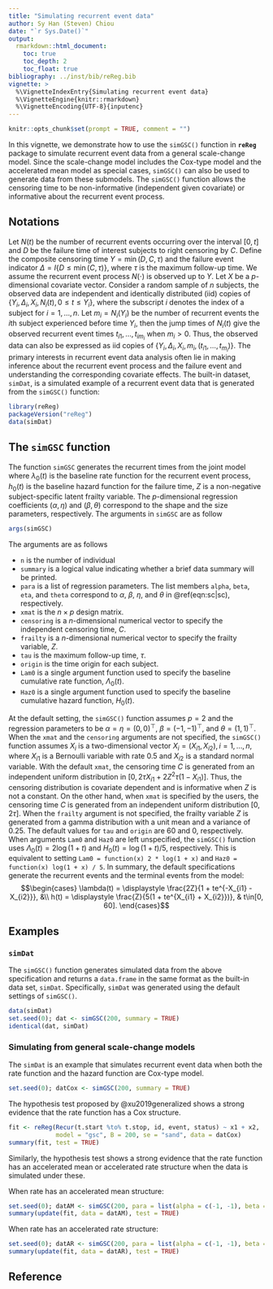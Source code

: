 ```yaml
---
title: "Simulating recurrent event data"
author: Sy Han (Steven) Chiou
date: "`r Sys.Date()`"
output:
  rmarkdown::html_document:
    toc: true
    toc_depth: 2
    toc_float: true
bibliography: ../inst/bib/reReg.bib
vignette: >
  %\VignetteIndexEntry{Simulating recurrent event data}
  %\VignetteEngine{knitr::rmarkdown}
  %\VignetteEncoding{UTF-8}{inputenc}
---
```


<script type="text/x-mathjax-config">
MathJax.Hub.Config({
  TeX: { equationNumbers: { autoNumber: "AMS" } }
});
</script>

```r
knitr::opts_chunk$set(prompt = TRUE, comment = "")
```
In this vignette, we demonstrate how to use the `simGSC()` function in __`reReg`__ package
to simulate recurrent event data from a general scale-change model.
Since the scale-change model includes the Cox-type model and the
accelerated mean model as special cases, `simGSC()` can also be used to generate data from these submodels.
The `simGSC()` function allows the censoring time to be non-informative (independent given covariate)
or informative about the recurrent event process. 

## Notations
Let $N(t)$ be the number of recurrent events occurring over the interval $[0, t]$ and
$D$ be the failure time of interest subjects to right censoring by $C$.
Define the composite censoring time $Y = \min(D, C, \tau)$ and
the failure event indicator $\Delta = I\{D\le \min(C, \tau)\}$, where
$\tau$ is the maximum follow-up time.
We assume the recurrent event process $N(\cdot)$ is observed up to $Y$.
Let $X$ be a $p$-dimensional covariate vector.
Consider a random sample of $n$ subjects,
the observed data are independent and identically distributed (iid) copies of
$\{Y_i, \Delta_i, X_i, N_i(t), 0\le t\le Y_i\}$,
where the subscript $i$ denotes the index of a subject for $i= 1, \ldots, n$.
Let $m_i = N_i(Y_i)$ be the number of recurrent events the $i$th subject experienced
before time $Y_i$, then the jump times of $N_i(t)$ give the observed recurrent
event times
$t_{i1}, \ldots, t_{im_i}$ when $m_i > 0$.
Thus, the observed data can also be expressed as iid copies
of $\{Y_i, \Delta_i, X_i, m_i, (t_{i1}, \ldots, t_{m_i})\}$.
The primary interests in recurrent event data analysis often lie in
making inference about the recurrent event process and the failure event
and understanding the corresponding covariate effects.
The built-in dataset, `simDat`, is a simulated example of a recurrent event data that is generated from the
`simGSC()` function:
```R
library(reReg)
packageVersion("reReg")
data(simDat)
```

   
## The `simGSC` function {-}
The function `simGSC` generates the recurrent times from the joint model
\begin{equation}
  \begin{cases}
    \lambda(t) = \displaystyle Z\lambda_0(te^{X^\top\alpha})e^{X^\top\beta},&\\
    h(t) = \displaystyle Zh_0(te^{X^\top\eta})e^{X^\top\theta}, &t\in[0, \tau],
  \end{cases}
  (\#eqn:sc|sc)
\end{equation}
where $\lambda_0(t)$ is the baseline rate function for the recurrent event process,
$h_0(t)$ is the baseline hazard function for the failure time, 
$Z$ is a non-negative subject-specific latent frailty variable.
The $p$-dimensional regression coefficients
$(\alpha, \eta)$ and $(\beta, \theta)$
correspond to the shape and the size parameters, respectively.
The arguments in `simGSC` are as follow
```r
args(simGSC)
```
The arguments are as follows

* `n` is the number of individual
* `summary` is a logical value indicating whether a brief data summary will be printed.
* `para` is a list of regression parameters. 
The list members `alpha`, `beta`, `eta`, and `theta` 
correspond to $\alpha$, $\beta$, $\eta$, and $\theta$ in \@ref(eqn:sc|sc), respectively.
* `xmat` is the $n\times p$ design matrix. 
* `censoring` is a $n$-dimensional numerical vector to specify the independent censoring time, $C$.
* `frailty` is a $n$-dimensional numerical vector to specify the frailty variable, $Z$.
* `tau` is the maximum follow-up time, $\tau$.
* `origin` is the time origin for each subject.
* `Lam0` is a single argument function used to specify the baseline cumulative rate function, $\Lambda_0(t)$.
* `Haz0` is a single argument function used to specify the baseline cumulative hazard function, $H_0(t)$.

At the default setting, the `simGSC()` function assumes $p = 2$ and the regression
parameters to be $\alpha = \eta=(0, 0)^\top$, $\beta = (-1, -1)^\top$, and $\theta = (1, 1)^\top$.
When the `xmat` and the `censoring` arguments are not specified,
the `simGSC()` function assumes $X_i$ is a two-dimensional vector $X_i = (X_{i1}, X_{i2}), i = 1, \ldots, n$,
where $X_{i1}$ is a Bernoulli variable with rate 0.5 and $X_{i2}$ is a standard normal variable.
With the default `xmat`, the censoring time $C$ is generated from
an independent uniform distribution in $[0, 2\tau X_{i1} + 2Z^2\tau(1 - X_{i1})]$.
Thus, the censoring distribution is covariate dependent and
is informative when $Z$ is not a constant.
On the other hand, when `xmat` is specified by the users,
the censoring time $C$ is generated from an independent uniform distribution $[0, 2 \tau]$.
When the `frailty` argument is not specified, the frailty variable $Z$ is generated
from a gamma distribution with a unit mean and a variance of 0.25.
The default values for `tau` and `origin` are 60 and 0, respectively.
When arguments `Lam0` and `Haz0` are left unspecified,
the `simGSC()` function uses $\Lambda_0(t) = 2\log(1 + t)$
and $H_0(t) = \log(1 + t) / 5$, respectively.
This is equivalent to setting
`Lam0 = function(x) 2 * log(1 + x)` and `Haz0 = function(x) log(1 + x) / 5`.
In summary, the default specifications generate the recurrent events and the terminal events
from the model:
$$\begin{cases}
     \lambda(t) = \displaystyle \frac{2Z}{1 + te^{-X_{i1} - X_{i2}}}, &\\
     h(t) = \displaystyle \frac{Z}{5(1 + te^{X_{i1} + X_{i2}})}, & t\in[0, 60].
   \end{cases}$$


## Examples

### `simDat`
The `simGSC()` function generates simulated data from the above specification and returns a
`data.frame` in the same format as the built-in data set, `simDat`.
Specifically, `simDat` was generated using the default settings of `simGSC()`.
```R
data(simDat)
set.seed(0); dat <- simGSC(200, summary = TRUE)
identical(dat, simDat)
```

### Simulating from general scale-change models
The `simDat` is an example that simulates recurrent event data when both the rate function and the hazard function 
are Cox-type model. 
```R
set.seed(0); datCox <- simGSC(200, summary = TRUE)
```
The hypothesis test proposed by @xu2019generalized shows a strong evidence that the rate function 
has a Cox structure.
```R
fit <- reReg(Recur(t.start %to% t.stop, id, event, status) ~ x1 + x2, 
             model = "gsc", B = 200, se = "sand", data = datCox)
summary(fit, test = TRUE)
```

Similarly, the hypothesis test shows a strong evidence that the rate function has
an accelerated mean or accelerated rate structure when the data is simulated under
these.

When rate has an accelerated mean structure:
```R
set.seed(0); datAM <- simGSC(200, para = list(alpha = c(-1, -1), beta = c(-1, -1)))
summary(update(fit, data = datAM), test = TRUE)
```

When rate has an accelerated rate structure:
```R
set.seed(0); datAR <- simGSC(200, para = list(alpha = c(-1, -1), beta = c(0, 0)))
summary(update(fit, data = datAR), test = TRUE)
```
 
## Reference
